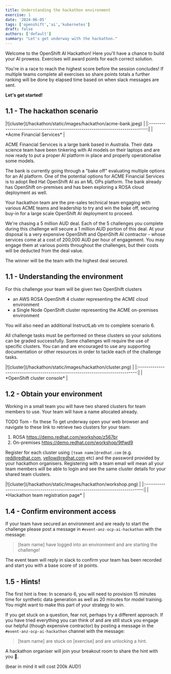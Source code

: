 ```yaml
---
title: Understanding the hackathon environment
exercise: 1
date: '2024-06-05'
tags: ['openshift','ai','kubernetes']
draft: false
authors: ['default']
summary: "Let's get underway with the hackathon."
---
```


Welcome to the OpenShift AI Hackathon! Here you'll have a chance to build your AI prowess. Exercises will award points for each correct solution. 

You're in a race to reach the highest score before the session concludes! If multiple teams complete all exercises so share points totals a further ranking will be done by elapsed time based on when slack messages are sent.

**Let's get started!**


## 1.1 - The hackathon scenario

<Zoom>
|![cluster](/hackathon/static/images/hackathon/acme-bank.jpeg)                  |
|:-----------------------------------------------------------------------------:|
| *Acme Financial Services*                                                     |
</Zoom>

ACME Financial Services is a large bank based in Australia. Their data science team have been tinkering with AI models on their laptops and are now ready to put a proper AI platform in place and properly operationalise some models. 

The bank is currently going through a "bake off" evaluating multiple options for an AI platform. One of the potential options for ACME Financial Services is to adopt Red Hat OpenShift AI as an ML OPs platform. The bank already has OpenShift on-premises and has been exploring a ROSA cloud deployment as well.

Your hackathon team are the pre-sales technical team engaging with various ACME teams and leadership to try and win the bake off, securing buy-in for a large scale OpenShift AI deployment to proceed.

We're chasing a 5 million AUD deal. Each of the 5 challenges you complete during this challenge will secure a 1 million AUD portion of this deal.
At your disposal is a very expensive OpenShift and OpenShift AI contractor - whose services come at a cost of 200,000 AUD per hour of engagement. You may engage them at various points throughout the challenges, but their costs will be deducted from the deal value.

The winner will be the team with the highest deal secured.

## 1.1 - Understanding the environment

For this challenge your team will be given two OpenShift clusters

- an AWS ROSA OpenShift 4 cluster representing the ACME cloud environment 
- a Single Node OpenShift cluster representing the ACME on-premises environment

You will also need an additional InstructLab vm to complete scenario 6.

All challenge tasks must be performed on these clusters so your solutions can be graded successfully. Some challenges will require the use of specific clusters. You can and are encouraged to use any supporting documentation or other resources in order to tackle each of the challenge tasks.

<Zoom>
|![cluster](/hackathon/static/images/hackathon/cluster.png)                     |
|:-----------------------------------------------------------------------------:|
| *OpenShift cluster console*                                        |
</Zoom>


## 1.2 - Obtain your environment

Working in a small team you will have two shared clusters for team members to use. Your team will have a name allocated already.

TODO Tom - fix these
To get underway open your web browser and navigate to these link to retrieve two clusters for your team:
1. ROSA https://demo.redhat.com/workshop/z567br
2. On-premises https://demo.redhat.com/workshop/9tfwd9


Register for each cluster using `[team name]@redhat.com` (e.g. red@redhat.com, yellow@redhat.com etc)
and the password provided by your hackathon organisers. Registering with a team email will mean all your team members will be able to login and see the same cluster details for your shared team clusters.

<Zoom>
|![cluster](/hackathon/static/images/hackathon/workshop.png)                    |
|:-----------------------------------------------------------------------------:|
| *Hackathon team registration page*                                            |
</Zoom>


## 1.4 - Confirm environment access

If your team have secured an environment and are ready to start the challenge please post a message in `#event-anz-ocp-ai-hackathon` with the message:

> [team name] have logged into an environment and are starting the challenge!

The event team will reply in slack to confirm your team has been recorded and start you with a base score of `10` points.


## 1.5 - Hints!
The first hint is free: In scenario 6, you will need to provision 15 minutes time for synthetic data generation as well as 20 minutes for model training. You might want to make this part of your strategy to win.

If you get stuck on a question, fear not, perhaps try a different approach. If you have tried everything you can think of and are still stuck you engage our helpful (though expensive contractor) by posting a message in the `#event-anz-ocp-ai-hackathon` channel with the message:

> [team name] are stuck on [exercise] and are unlocking a hint.

A hackathon organiser will join your breakout room to share the hint with you 🤫.

(bear in mind it will cost 200k AUD!)
